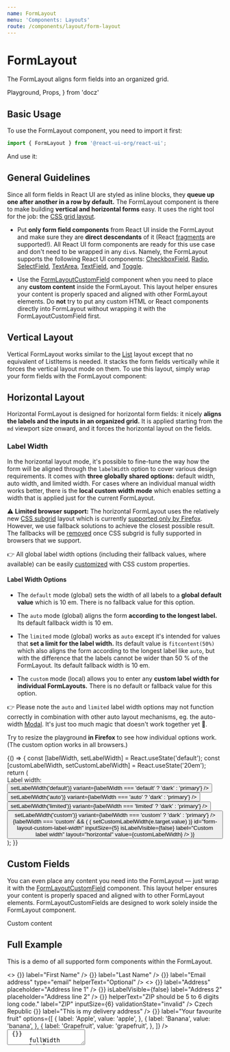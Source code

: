 ```yaml
---
name: FormLayout
menu: 'Components: Layouts'
route: /components/layout/form-layout
---
```


# FormLayout

The FormLayout aligns form fields into an organized grid.

  Playground,
  Props,
} from 'docz'

## Basic Usage

To use the FormLayout component, you need to import it first:

```js
import { FormLayout } from '@react-ui-org/react-ui';
```

And use it:

<Playground>
  <FormLayout>
    <TextField id="my-text-field" label="A form element" />
  </FormLayout>
</Playground>

## General Guidelines

Since all form fields in React UI are styled as inline blocks, they **queue up
one after another in a row by default.** The FormLayout component is there to
make building **vertical and horizontal forms** easy. It uses the right tool for
the job: the
[CSS grid layout](https://developer.mozilla.org/en-US/docs/Web/CSS/CSS_Grid_Layout).

- Put **only form field components** from React UI inside the FormLayout and
  make sure they are **direct descendants** of it (React
  [fragments](https://reactjs.org/docs/fragments.html)
  are supported!). All React UI form components are ready for this use case and
  don't need to be wrapped in any `div`s. Namely, the FormLayout supports the
  following React UI components:
  [CheckboxField](/components/ui/checkbox-field),
  [Radio](/components/ui/radio), [SelectField](/components/ui/select-field),
  [TextArea](/components/ui/text-area), [TextField](/components/ui/text-field),
  and [Toggle](/components/ui/toggle).

- Use the [FormLayoutCustomField](#custom-fields) component when you need to
  place any **custom content** inside the FormLayout. This layout helper ensures
  your content is properly spaced and aligned with other FormLayout elements.
  Do **not** try to put any custom HTML or React components directly into
  FormLayout without wrapping it with the FormLayoutCustomField first.

## Vertical Layout

Vertical FormLayout works similar to the [List](/components/layout/list) layout
except that no equivalent of ListItems is needed. It stacks the form fields
vertically while it forces the vertical layout mode on them. To use this layout,
simply wrap your form fields with the FormLayout component:

<Playground>
  <FormLayout>
    <TextField id="my-text-field-vertical-1" label="A form element" />
    <TextField id="my-text-field-vertical-2" label="Another form element" />
    <TextField id="my-text-field-vertical-3" label="Yet another one" />
  </FormLayout>
</Playground>

## Horizontal Layout

Horizontal FormLayout is designed for horizontal form fields: it nicely **aligns
the labels and the inputs in an organized grid.** It is applied starting from
the `md` viewport size onward, and it forces the horizontal layout on the
fields.

<Playground>
  <FormLayout fieldLayout="horizontal">
    <TextField id="my-text-field-horizontal-1" label="A form element" />
    <TextField id="my-text-field-horizontal-2" label="Another form element" />
    <TextField id="my-text-field-horizontal-3" label="Yet another one" />
  </FormLayout>
</Playground>

### Label Width

In the horizontal layout mode, it's possible to fine-tune the way how the form
will be aligned through the `labelWidth` option to cover various design
requirements. It comes with **three globally shared options:** default width,
auto width, and limited width. For cases where an individual manual width works
better, there is the **local custom width mode** which enables setting a width
that is applied just for the current FormLayout.

⚠️ **Limited browser support:** The horizontal FormLayout uses the relatively
new
[CSS subgrid](https://developer.mozilla.org/en-US/docs/Web/CSS/CSS_Grid_Layout/Subgrid)
layout which is currently
[supported only by Firefox](https://caniuse.com/css-subgrid). However, we use
fallback solutions to achieve the closest possible result. The fallbacks will be
[removed](https://github.com/react-ui-org/react-ui/issues/127) once CSS subgrid
is fully supported in browsers that we support.

👉 All global label width options (including their fallback values, where
available) can be easily [customized](/getting-started/theming) with CSS custom
properties.

#### Label Width Options

- The `default` mode (global) sets the width of all labels to a **global default
  value** which is 10 em. There is no fallback value for this option.

- The `auto` mode (global) aligns the form **according to the longest label.**
  Its default fallback width is 10 em.

- The `limited` mode (global) works as `auto` except it's intended for values
  that **set a limit for the label width.** Its default value is
  `fitcontent(50%)` which also aligns the form according to the longest label
  like `auto`, but with the difference that the labels cannot be wider than
  50 % of the FormLayout. Its default fallback width is 10 em.

- The `custom` mode (local) allows you to enter any **custom label width for
  individual FormLayouts.** There is no default or fallback value for this
  option.

👉 Please note the `auto` and `limited` label width options may not function
correctly in combination with other auto layout mechanisms, eg. the auto-width
[Modal](/components/ui/modal). It's just too much magic that doesn't work
together yet 🎩.

Try to resize the playground **in Firefox** to see how individual options work.
(The custom option works in all browsers.)

<Playground>
  {() => {
    const [labelWidth, setLabelWidth] = React.useState('default');
    const [customLabelWidth, setCustomLabelWidth] = React.useState('20em');
    return (
      <div>
        <div className="mb-6">
          <Toolbar align="baseline">
            <ToolbarItem>
              <span id="label-width-options-label">Label width:</span>
            </ToolbarItem>
            <ToolbarItem>
              <ButtonGroup aria-labelledby="#label-width-options-label">
                <Button
                  label="default"
                  clickHandler={() => setLabelWidth('default')}
                  variant={labelWidth === 'default' ? 'dark' : 'primary'}
                />
                <Button
                  label="auto"
                  clickHandler={() => setLabelWidth('auto')}
                  variant={labelWidth === 'auto' ? 'dark' : 'primary'}
                />
                <Button
                  label="limited"
                  clickHandler={() => setLabelWidth('limited')}
                  variant={labelWidth === 'limited' ? 'dark' : 'primary'}
                />
                <Button
                  label="custom"
                  clickHandler={() => setLabelWidth('custom')}
                  variant={labelWidth === 'custom' ? 'dark' : 'primary'}
                />
              </ButtonGroup>
            </ToolbarItem>
            {labelWidth === 'custom' && (
              <ToolbarItem>
                <TextField
                  changeHandler={(e) => (
                    setCustomLabelWidth(e.target.value)
                  )}
                  id="form-layout-custom-label-width"
                  inputSize={5}
                  isLabelVisible={false}
                  label="Custom label width"
                  layout="horizontal"
                  value={customLabelWidth}
                />
              </ToolbarItem>
            )}
          </Toolbar>
        </div>
        <FormLayout
          fieldLayout="horizontal"
          labelWidth={labelWidth === 'custom' ? customLabelWidth : labelWidth}
        >
          <TextField id="my-text-field-label-width-1" label="A form element" />
          <TextField
            id="my-text-field-label-width-2"
            label={'Another form element with a very long label that is so '
              + 'long that in the auto mode, it should make the label column '
              + 'grow until the inputs reach the end of the line, but it will '
              + 'not exceed 50 % of the FormLayout width in the limited label '
              + 'width mode'}
          />
          <TextField id="my-text-field-label-width-3" label="Yet another one" />
        </FormLayout>
      </div>
    );
  }}
</Playground>

## Custom Fields

You can even place any content you need into the FormLayout — just wrap it with
the [FormLayoutCustomField](#formlayoutcustomfield) component. This layout
helper ensures your content is properly spaced and aligned with to other
FormLayout elements. FormLayoutCustomFields are designed to work solely inside
the FormLayout component.

<Playground>
  <FormLayout fieldLayout="horizontal">
    <TextField id="my-text-field-custom-1" label="A form element" />
    <FormLayoutCustomField label="Optional label">
      <Placeholder bordered>Custom content</Placeholder>
    </FormLayoutCustomField>
    <TextField id="my-text-field-custom-2" label="Another form element" />
  </FormLayout>
</Playground>

## Full Example

This is a demo of all supported form components within the FormLayout.

<Playground>
  <FormLayout fieldLayout="horizontal">
    <>
      <TextField
        id="form-layout-horizontal-first-name"
        changeHandler={() => {}}
        label="First Name"
      />
      <TextField
        id="form-layout-horizontal-last-name"
        changeHandler={() => {}}
        label="Last Name"
      />
    </>
    <TextField
      id="form-layout-horizontal-email"
      changeHandler={() => {}}
      label="Email address"
      type="email"
      helperText="Optional"
    />
    <>
      <TextField
        id="form-layout-horizontal-address-1"
        changeHandler={() => {}}
        label="Address"
        placeholder="Address line 1"
      />
      <TextField
        id="form-layout-horizontal-address-2"
        changeHandler={() => {}}
        isLabelVisible={false}
        label="Address 2"
        placeholder="Address line 2"
      />
      <TextField
        id="form-layout-horizontal-zip"
        changeHandler={() => {}}
        helperText="ZIP should be 5 to 6 digits long code."
        label="ZIP"
        inputSize={6}
        validationState="invalid"
      />
      <FormLayoutCustomField
        id="form-layout-horizontal-country"
        label="Country"
      >
        <span>Czech Republic</span>
      </FormLayoutCustomField>
      <CheckboxField
        id="form-layout-horizontal-delivery"
        changeHandler={() => {}}
        label="This is my delivery address"
      />
    </>
    <SelectField
      id="form-layout-horizontal-fruit"
      changeHandler={() => {}}
      label="Your favourite fruit"
      options={[
        {
          label: 'Apple',
          value: 'apple',
        },
        {
          label: 'Banana',
          value: 'banana',
        },
        {
          label: 'Grapefruit',
          value: 'grapefruit',
        },
      ]}
    />
    <TextArea
      id="form-layout-horizontal-message"
      changeHandler={() => {}}
      fullWidth
      label="Message"
      rows={3}
    />
    <Toggle
      id="form-layout-horizontal-newsletter"
      changeHandler={() => {}}
      checked
      label="Receive weekly newsletter"
      required
      description="Only once per week!"
    />
    <Radio
      id="form-layout-horizontal-fruit-2"
      changeHandler={() => {}}
      label="And fruit again!"
      options={[
        {
          label: 'Apple',
          value: 'apple',
        },
        {
          label: 'Banana',
          value: 'banana',
        },
        {
          label: 'Grapefruit',
          value: 'grapefruit',
        },
      ]}
      value="apple"
    />
  </FormLayout>
</Playground>

## API

<Props of={FormLayout} />

## FormLayoutCustomField

A place for custom content inside FormLayout.

<Props of={FormLayoutCustomField} />

---

Next: [Grid →](/components/layout/grid)
